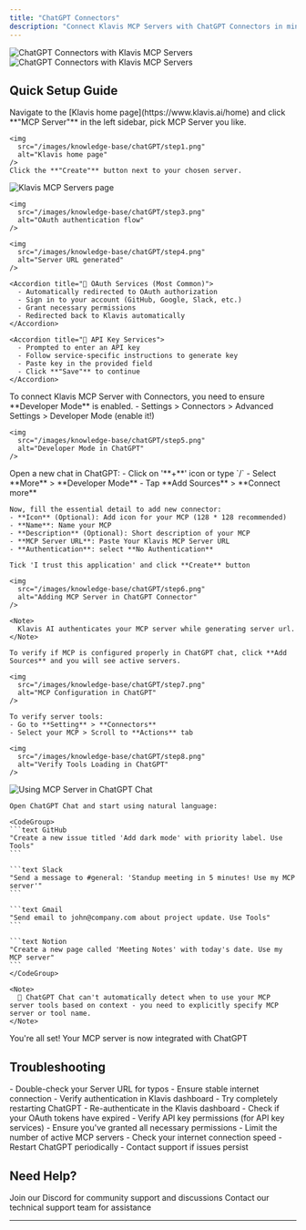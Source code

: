 ```yaml
---
title: "ChatGPT Connectors"
description: "Connect Klavis MCP Servers with ChatGPT Connectors in minutes and supercharge your AI coding experience"
---
```

<img
  className="block dark:hidden"
  src="/images/knowledge-base/chatGPT/ChatGPT.png"
  alt="ChatGPT Connectors with Klavis MCP Servers"
/>
<img
  className="hidden dark:block"
  src="/images/knowledge-base/chatGPT/ChatGPT.png"
  alt="ChatGPT Connectors with Klavis MCP Servers"
/>

## Quick Setup Guide

<Steps>
  <Step title="Access Klavis MCP Servers">
    Navigate to the [Klavis home page](https://www.klavis.ai/home) and click **"MCP Server"** in the left sidebar, pick MCP Server you like.
    
    <img
      src="/images/knowledge-base/chatGPT/step1.png"
      alt="Klavis home page"
    />    
    Click the **"Create"** button next to your chosen server.
  </Step>

  <Step title="Complete Authentication">
    <img
      src="/images/knowledge-base/chatGPT/step2.png"
      alt="Klavis MCP Servers page"
    />
    
    <img
      src="/images/knowledge-base/chatGPT/step3.png"
      alt="OAuth authentication flow"
    />
    
    <img
      src="/images/knowledge-base/chatGPT/step4.png"
      alt="Server URL generated"
    />
    
    <Accordion title="🔐 OAuth Services (Most Common)">
      - Automatically redirected to OAuth authorization
      - Sign in to your account (GitHub, Google, Slack, etc.)
      - Grant necessary permissions
      - Redirected back to Klavis automatically
    </Accordion>
    
    <Accordion title="🔑 API Key Services">
      - Prompted to enter an API key
      - Follow service-specific instructions to generate key
      - Paste key in the provided field
      - Click **"Save"** to continue
    </Accordion>
  </Step>



  <Step title="Enable Developer Mode">
    To connect Klavis MCP Server with Connectors, you need to ensure **Developer Mode** is enabled.
    - Settings > Connectors > Advanced Settings > Developer Mode (enable it!)

    <img
      src="/images/knowledge-base/chatGPT/step5.png"
      alt="Developer Mode in ChatGPT"
    />

  </Step>

  <Step title="Add MCP Connector">
    Open a new chat in ChatGPT:
    - Click on '**+**' icon or type `/`
    - Select **More** > **Developer Mode**
    - Tap **Add Sources** > **Connect more**

    Now, fill the essential detail to add new connector:
    - **Icon** (Optional): Add icon for your MCP (128 * 128 recommended)
    - **Name**: Name your MCP
    - **Description** (Optional): Short description of your MCP
    - **MCP Server URL**: Paste Your Klavis MCP Server URL
    - **Authentication**: select **No Authentication**

    Tick 'I trust this application' and click **Create** button  

    <img
      src="/images/knowledge-base/chatGPT/step6.png"
      alt="Adding MCP Server in ChatGPT Connector"
    />

    <Note>
      Klavis AI authenticates your MCP server while generating server url.
    </Note>

  </Step>

  <Step title="Verify Tools Loading">

    To verify if MCP is configured properly in ChatGPT chat, click **Add Sources** and you will see active servers.
     
    <img
      src="/images/knowledge-base/chatGPT/step7.png"
      alt="MCP Configuration in ChatGPT"
    />

    To verify server tools:
    - Go to **Setting** > **Connectors**
    - Select your MCP > Scroll to **Actions** tab

    <img
      src="/images/knowledge-base/chatGPT/step8.png"
      alt="Verify Tools Loading in ChatGPT"
    />
    
  </Step>

  <Step title="Start Using in ChatGPT Chat">
    <img
      src="/images/knowledge-base/chatGPT/step9.png"
      alt="Using MCP Server in ChatGPT Chat"
    />
    
    Open ChatGPT Chat and start using natural language:
    
    <CodeGroup>
    ```text GitHub
    "Create a new issue titled 'Add dark mode' with priority label. Use Tools"
    ```
    
    ```text Slack
    "Send a message to #general: 'Standup meeting in 5 minutes! Use my MCP server'"
    ```
    
    ```text Gmail
    "Send email to john@company.com about project update. Use Tools"
    ```
    
    ```text Notion
    "Create a new page called 'Meeting Notes' with today's date. Use my MCP server"
    ```
    </CodeGroup>
    
    <Note>
      🎯 ChatGPT Chat can't automatically detect when to use your MCP server tools based on context - you need to explicitly specify MCP server or tool name.
    </Note>
  </Step>

  <Step title="Happy Building! 🎉">
    You're all set! Your MCP server is now integrated with ChatGPT
  </Step>
</Steps>

## Troubleshooting

<AccordionGroup>
  <Accordion title="🔧 Tools Not Appearing">
    - Double-check your Server URL for typos
    - Ensure stable internet connection
    - Verify authentication in Klavis dashboard
    - Try completely restarting ChatGPT
  </Accordion>
  
  <Accordion title="🔐 Authentication Issues">
    - Re-authenticate in the Klavis dashboard
    - Check if your OAuth tokens have expired
    - Verify API key permissions (for API key services)
    - Ensure you've granted all necessary permissions
  </Accordion>
  
  <Accordion title="⚡ Performance Issues">
    - Limit the number of active MCP servers
    - Check your internet connection speed
    - Restart ChatGPT periodically
    - Contact support if issues persist
  </Accordion>
</AccordionGroup>

## Need Help?

<CardGroup cols={2}>
  <Card title="Community" icon="discord">
    Join our Discord for community support and discussions
  </Card>
  <Card title="Support" icon="headphones">
    Contact our technical support team for assistance
  </Card>
</CardGroup>

---